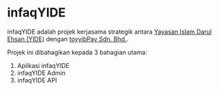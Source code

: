 
# infaqYIDE

infaqYIDE adalah projek kerjasama strategik antara [Yayasan Islam Darul Ehsan (YIDE)](https://yide.com.my) dengan [toyyibPay Sdn. Bhd.](https://toyyibpay.com).

Projek ini dibahagikan kepada 3 bahagian utama:
1. Aplikasi infaqYIDE
2. infaqYIDE Admin
3. infaqYIDE API

